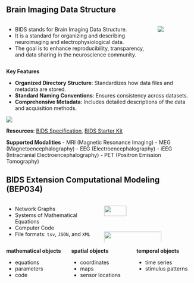 ## Brain Imaging Data Structure {.r-fit-text .smaller}

:::: {.columns}
::: {.column width=80%}
:::{.callout-tip .smaller}
- BIDS stands for Brain Imaging Data Structure.
- It is a standard for organizing and describing neuroimaging and electrophysiological data.
- The goal is to enhance reproducibility, transparency, and data sharing in the neuroscience community.
:::
:::
::: {.column width=20% layout="[-1], [1], [-1]"}
![](images/BIDS_logo_black_transparent_background_crop.png){width=100%, fig-align="center"}
:::
::::

**Key Features**

- **Organized Directory Structure**: Standardizes how data files and metadata are stored.
- **Standard Naming Conventions**: Ensures consistency across datasets.
- **Comprehensive Metadata**: Includes detailed descriptions of the data and acquisition methods.

![](images/BIDS_Name-Format.png){margin-top=0px, fig-align="center"}

**Resources**: [BIDS Specification](https://bids.neuroimaging.io/), [BIDS Starter Kit](https://github.com/bids-standard/bids-starter-kit)

::: {.notes}

**Supported Modalities**
- MRI (Magnetic Resonance Imaging)
- MEG (Magnetoencephalography)
- EEG (Electroencephalography)
- iEEG (Intracranial Electroencephalography)
- PET (Positron Emission Tomography)
:::


## BIDS Extension Computational Modeling (BEP034)

:::: {.columns}
::: {.column width=50%}
- Network Graphs
- Systems of Mathematical Equations
- Computer Code
- File formats: `tsv`, `JSON`, and `XML`
:::
::: {.column width=50%}
:::{.r-stack}
![](images/example_graph_sc.svg){.fragment fig-align="center" width=50%}

![](images/G2d_Equations.svg){.fragment fig-align="center" width=80%}

:::{.fragment .smaller}
```python{.tiny}
from tvb.simulator.models import Epileptor
```
:::

:::
:::
::::

:::: {.columns}

::: {.column width=33%}
**mathematical objects**

- equations
- parameters
- code
:::

::: {.column width=33%}
**spatial objects**

- coordinates
- maps
- sensor locations
:::

::: {.column width=33%}
**temporal objects**

- time series
- stimulus patterns
:::

::::